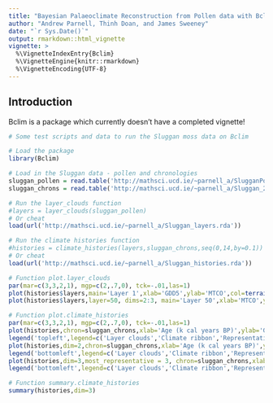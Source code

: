 ```yaml
---
title: "Bayesian Palaeoclimate Reconstruction from Pollen data with Bclim"
author: "Andrew Parnell, Thinh Doan, and James Sweeney"
date: "`r Sys.Date()`"
output: rmarkdown::html_vignette
vignette: >
  %\VignetteIndexEntry{Bclim}
  %\VignetteEngine{knitr::rmarkdown}
  %\VignetteEncoding{UTF-8}
---
```


## Introduction

Bclim is a package which currently doesn't have a completed vignette!

```r
# Some test scripts and data to run the Sluggan moss data on Bclim

# Load the package
library(Bclim)

# Load in the Sluggan data - pollen and chronologies
sluggan_pollen = read.table('http://mathsci.ucd.ie/~parnell_a/SlugganPollen.txt',header=TRUE)
sluggan_chrons = read.table('http://mathsci.ucd.ie/~parnell_a/Sluggan_2chrons.txt',nrow=2000)

# Run the layer_clouds function
#layers = layer_clouds(sluggan_pollen)
# Or cheat
load(url('http://mathsci.ucd.ie/~parnell_a/Sluggan_layers.rda'))

# Run the climate histories function
#histories = climate_histories(layers,sluggan_chrons,seq(0,14,by=0.1))
# Or cheat
load(url('http://mathsci.ucd.ie/~parnell_a/Sluggan_histories.rda'))

# Function plot.layer_clouds
par(mar=c(3,3,2,1), mgp=c(2,.7,0), tck=-.01,las=1)
plot(histories$layers,main='Layer 1',xlab='GDD5',ylab='MTCO',col=terrain.colors(30))
plot(histories$layers,layer=50, dims=2:3, main='Layer 50',xlab='MTCO',ylab='AET/PET',col=terrain.colors(30))

# Function plot.climate_histories
par(mar=c(3,3,2,1), mgp=c(2,.7,0), tck=-.01,las=1)
plot(histories,chron=sluggan_chrons,xlab='Age (k cal years BP)',ylab='GDD5',main='Sluggan Moss')
legend('topleft',legend=c('Layer clouds','Climate ribbon','Representative history'),pch=15,col=c('blue','red','green'))
plot(histories,dim=2,chron=sluggan_chrons,xlab='Age (k cal years BP)',ylab='GDD5',main='Sluggan Moss')
legend('bottomleft',legend=c('Layer clouds','Climate ribbon','Representative history'),pch=15,col=c('blue','red','green'))
plot(histories,dim=3,most_representative = 3, chron=sluggan_chrons,xlab='Age (k cal years BP)',ylab='AET/PET',main='Sluggan Moss')
legend('bottomleft',legend=c('Layer clouds','Climate ribbon','Representative histories'),pch=15,col=c('blue','red','green'))

# Function summary.climate_histories
summary(histories,dim=3)
```





